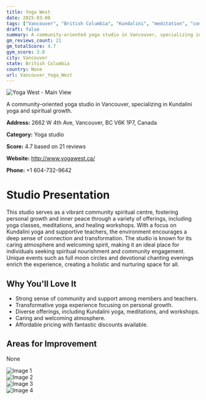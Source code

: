 ```yaml
---
title: Yoga West
date: 2025-03-08
tags: ["Vancouver", "British Columbia", "Kundalini", "meditation", "community", "spiritual", "Vancouver"]  
draft: false
summary: A community-oriented yoga studio in Vancouver, specializing in Kundalini yoga and spiritual growth.
gm_reviews_count: 21
gm_totalScore: 4.7
gym_score: 3.8
city: Vancouver
state: British Columbia
country: None
url: Vancouver_Yoga_West
---
```


<div className="aspect-[16/9] relative my-8">
  <img 
    src="https://lh5.googleusercontent.com/p/AF1QipMV-mvywP5a4UtvRL6CqCWCtsTPPeidgJ7xiezm=w1920-h1080-k-no"
    alt="Yoga West - Main View"
    className="object-cover absolute inset-0 w-full h-full rounded-lg"
  />
</div>

A community-oriented yoga studio in Vancouver, specializing in Kundalini yoga and spiritual growth.

**Address:** 2662 W 4th Ave, Vancouver, BC V6K 1P7, Canada

**Category:** Yoga studio

**Score:** 4.7 based on 21 reviews

**Website:** http://www.yogawest.ca/

**Phone:** +1 604-732-9642

# Studio Presentation

This studio serves as a vibrant community spiritual centre, fostering personal growth and inner peace through a variety of offerings, including yoga classes, meditations, and healing workshops. With a focus on Kundalini yoga and supportive teachers, the environment encourages a deep sense of connection and transformation. The studio is known for its caring atmosphere and welcoming spirit, making it an ideal place for individuals seeking spiritual nourishment and community engagement. Unique events such as full moon circles and devotional chanting evenings enrich the experience, creating a holistic and nurturing space for all.

## Why You'll Love It

- Strong sense of community and support among members and teachers.
- Transformative yoga experience focusing on personal growth.
- Diverse offerings, including Kundalini yoga, meditations, and workshops.
- Caring and welcoming atmosphere.
- Affordable pricing with fantastic discounts available.

## Areas for Improvement

None

<div className="grid grid-cols-1 xl:grid-cols-2 gap-4 my-8">
<div className="aspect-[4/3] relative"><img src="https://lh5.googleusercontent.com/p/AF1QipP4AEL1g9c_MPmk0O563xuUSjZH-yd9E46G69jH=w1920-h1080-k-no" alt="Image 1" className="object-cover absolute inset-0 w-full h-full rounded-lg" /></div>
<div className="aspect-[4/3] relative"><img src="https://lh5.googleusercontent.com/p/AF1QipPxoceTCnqtbXWkykBQfqQsknfsD_2JKOeB1QO8=w1920-h1080-k-no" alt="Image 2" className="object-cover absolute inset-0 w-full h-full rounded-lg" /></div>
<div className="aspect-[4/3] relative"><img src="https://lh5.googleusercontent.com/p/AF1QipMkqTKiTmNDm4CTTJXvNfV630KHs3EXdwfMDNcV=w1920-h1080-k-no" alt="Image 3" className="object-cover absolute inset-0 w-full h-full rounded-lg" /></div>
<div className="aspect-[4/3] relative"><img src="https://streetviewpixels-pa.googleapis.com/v1/thumbnail?panoid=BaXjptl7E1ITbI8jGNoY3Q&cb_client=maps_sv.tactile.gps&w=203&h=100&yaw=171.58041&pitch=0&thumbfov=100" alt="Image 4" className="object-cover absolute inset-0 w-full h-full rounded-lg" /></div>
</div>